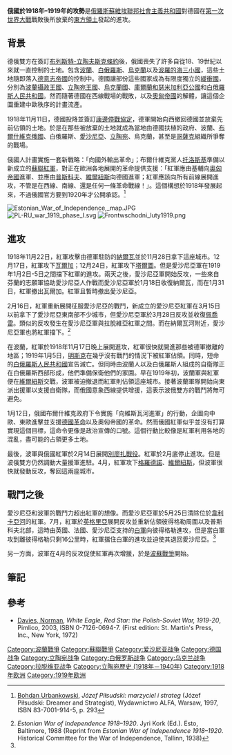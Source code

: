 {{Infobox military conflict
|conflict=俄國於1918–1919年的攻勢
|partof=[[俄國內戰|俄國內戰]]，[[波蘇戰爭|波蘇戰爭]]，[[愛沙尼亞獨立戰爭|愛沙尼亞獨立戰爭]]，[[拉脫維亞獨立戰爭|拉脫維亞獨立戰爭]]， [[立陶宛獨立戰爭|立陶宛獨立戰爭]]，以及[[烏克蘭獨立戰爭|烏克蘭獨立戰爭]]
|image=[[File:Polish-soviet_propaganda_poster_1920.jpg|300px]]
|caption=[[蘇維埃|蘇維埃]][[宣傳|宣傳]]海報 :打倒''[[波蘭第二共和國|白色波蘭]]''
|date=1918年11月18日–1919年3月
|place=[[白俄羅斯|白俄羅斯]]，[[愛沙尼亞|愛沙尼亞]]，[[拉脫維亞|拉脫維亞]]，[[立陶宛|立陶宛]]，<br>[[波蘭|波蘭]]，[[俄羅斯|俄羅斯]]，[[烏克蘭|烏克蘭]]
|result=俄國戰敗
|combatant1={{flagicon|Belarus|1991}} [[白俄羅斯人民共和國|白俄羅斯]]<br>{{flag|Estonia}}<br>{{flag|Latvia}}<br>{{flagicon|LTU}} [[立陶宛|立陶宛]]<br/>{{flagicon|Poland}} [[波蘭第二共和國|波蘭第二共和國]]<br>{{flagicon|Russia}} [[俄國白軍|俄國白軍]]<br>{{flagicon|Ukraine|1918}} [[烏克蘭|烏克蘭]]<br>{{flagcountry|United Kingdom of Great Britain and Ireland}}<br>{{flagicon|German Empire}} [[東方領土|東方領土]] <br>[[芬蘭|芬蘭]] 志願軍
|combatant2={{flag|Russian SFSR|1918}} 
|commander1={{flagicon|EST}} [[约翰·拉伊多内|约翰·拉伊多内]] <br>[[File:Flag_of_Poland.svg|22px]] [[約瑟夫·畢蘇斯基|約瑟夫·畢蘇斯基]]<br>[[File:Flag_of_the_German_Empire.svg|22px]] [[马克斯·霍夫曼|马克斯·霍夫曼]]
|commander2= {{flagicon|Russian SFSR|1918}} [[约阿基姆·瓦采季斯|约阿基姆·瓦采季斯]]<br>{{flagicon|Russian SFSR|1918}} {{link-ru|德米特里·尼科莱维奇·纳焦日内|Надёжный, Дмитрий Николаевич}}
|strength1='''愛沙尼亞:''' 19,000<ref name=maideIV>{{cite book|url=http://www.ksk.edu.ee/file.php?ID=1206|author=[[Jaan_Maide|Jaan Maide]]|year=1933|chapter=IV|publisher=Kaitseliidu kirjastus|location=Tartu|deadurl=yes|archiveurl=https://web.archive.org/web/20100822143141/http://www.ksk.edu.ee/file.php?ID=1206|archivedate=2010-08-22|title=|access-date=2014-05-12}}</ref><br>'''波蘭''': ?
|strength2=285,000
|casualties1=
|}}

'''俄國於1918年–1919年的攻勢'''是[[俄羅斯蘇維埃聯邦社會主義共和國|俄羅斯蘇維埃聯邦社會主義共和國]]對德國在[[第一次世界大戰|第一次世界大戰]]戰敗後所放棄的[[東方領土|東方領土]]發起的進攻。

==背景==
德俄雙方在簽訂[[布列斯特-立陶夫斯克條約|布列斯特-立陶夫斯克條約]]後，俄國喪失了許多自從18、19世紀以來就一直控制的土地。包含[[波蘭|波蘭]]、[[白俄羅斯|白俄羅斯]]、[[烏克蘭|烏克蘭]]以及[[波羅的海三小國|波羅的海三小國]]，這些土地隨即落入[[德意志帝國|德意志帝國]]的控制中。德國讓部份這些國家成為有限度獨立的[[緩衝國|緩衝國]]，分別為[[波蘭攝政王國|波蘭攝政王國]]、[[立陶宛王國_(1918年)|立陶宛王國]]、[[烏克蘭國|烏克蘭國]]、[[庫爾蘭和瑟米利亞公國_(1918年)|庫爾蘭和瑟米加利亞公國]]和[[白俄羅斯人民共和國|白俄羅斯人民共和國]]。然而隨著德國在西線戰場的戰敗，以及[[奧匈帝國|奧匈帝國]]的解體，讓這個企圖重建中歐秩序的計畫流產。

1918年11月11日，德國投降並簽訂[[康邊停戰協定|康邊停戰協定]]，德軍開始向西撤回德國並放棄先前佔領的土地。於是在那些被放棄的土地就成為當地由德國扶植的政府、波蘭、[[俄羅斯蘇維埃聯邦社會主義共和國|布爾什維克俄國]]、白俄羅斯、[[愛沙尼亞|愛沙尼亞]]、[[立陶宛|立陶宛]]、烏克蘭，甚至是[[哥薩克|哥薩克]]組織所爭奪的戰場。

{{Campaignbox Polish-Soviet War}}
俄國人計畫實施一套新戰略：「向國外輸出革命」；布爾什維克黨人[[托洛斯基|托洛斯基]]準備以新成立的[[蘇聯紅軍|蘇聯紅軍]]，對正在歐洲各地展開的革命提供支援：「紅軍應由基輔向[[奧匈帝國|奧匈帝國]]進軍、並應由[[普斯科夫|普斯科夫]]、[[維爾紐斯|維爾紐斯]]向德國進軍；紅軍應該向所有前線展開進攻，不管是在西線、南線、還是任何一條革命戰線！」。這個構想於1918年發展起來，不過俄國官方要到1920年才公開承認。<ref name="Urb 293">{{pl icon}} [[Bohdan_Urbankowski|Bohdan Urbankowski]], ''Józef Piłsudski: marzyciel i strateg'' (Józef Piłsudski: Dreamer and Strategist), Wydawnictwo ALFA, Warsaw, 1997, ISBN 83-7001-914-5, p. 293</ref>

[[File:Estonian_War_of_Independence,_map.JPG|thumb]]
[[File:PL-RU_war_1919_phase_I.svg|thumb]]
[[File:Frontwschodni_luty1919.png|thumb]]

==進攻==
1918年11月22日，紅軍攻擊由德軍駐防的[[納爾瓦|納爾瓦]]並於11月28日拿下這座城市。12月17日，紅軍攻下[[瓦爾加|瓦爾加]]；12月24日，紅軍攻下[[塔爾圖|塔爾圖]]。但是愛沙尼亞軍在1919年1月2日-5日之間擋下紅軍的進攻。兩天之後，愛沙尼亞軍開始反攻，一些來自芬蘭的志願軍協助愛沙尼亞人作戰而愛沙尼亞軍於1月18日收復納爾瓦，而在1月31日，紅軍撤出瓦爾加。紅軍且暫時撤出愛沙尼亞。

2月16日，紅軍重新展開征服愛沙尼亞的戰鬥，新成立的愛沙尼亞紅軍在3月15日以前拿下了愛沙尼亞東南部不少城市，但愛沙尼亞軍於3月28日反攻並收復[[佩喬雷|佩喬雷]]。類似的反攻發生在愛沙尼亞軍與拉脫維亞紅軍之間。而在納爾瓦河附近，愛沙尼亞軍也將紅軍擋下。<ref name="Jyri Kork 1938">''Estonian War of Independence 1918–1920''. Jyri Kork (Ed.). Esto, Baltimore, 1988 (Reprint from ''Estonian War of Independence 1918–1920''. Historical Committee for the War of Independence, Tallinn, 1938)</ref>

在波蘭，紅軍於1918年11月17日晚上展開進攻，紅軍很快就開進那些被德軍撤離的地區；1919年1月5日，[[明斯克|明斯克]]在幾乎沒有戰鬥的情況下被紅軍佔領。同時，短命的[[白俄羅斯人民共和國|白俄羅斯人民共和國]]宣告滅亡。但同時由波蘭人以及白俄羅斯人組成的自衛隊正在白俄羅斯西部形成，他們準備保衛他們的家園。早在1919年初，波蘭軍與紅軍便在[[維爾紐斯|維爾紐斯]]交戰，波軍被迫撤退而紅軍則佔領這座城市。接著波蘭軍隊開始向東派出援軍以支援自衛隊，而俄國意象西線提供增援，這表示波俄雙方的戰鬥將無可避免。

1月12日，俄國布爾什維克政府下令實施「向維斯瓦河進軍」的行動，企圖向中歐、東歐進擊並支援[[德國革命|德國革命]]以及奧匈帝國的革命。然而俄國紅軍似乎並沒有打算實現這個目標，這命令更像是政治宣傳的口號。這個行動比較像是紅軍利用各地的混亂，盡可能的占領更多土地。

最後，波軍與俄國紅軍於2月14日展開[[別廖扎戰役_(1919年)|別廖扎戰役]]。紅軍於2月底停止進攻。但是波俄雙方仍然調動大量援軍進駐。4月，紅軍攻下[[格羅德諾|格羅德諾]]、[[維爾紐斯|維爾紐斯]]，但波軍很快就發動反攻，奪回這兩座城市。

==戰鬥之後==
愛沙尼亞和波軍的戰鬥力超出紅軍的想像。而愛沙尼亞軍於5月25日清除位於[[韋利卡亞河|韋利卡亞河]]的紅軍。7月，紅軍於[[英格里亞|英格里亞]]展開反攻並重新佔領彼得格勒周圍以及普斯科夫北部，這時由英國、法國、愛沙尼亞支持的[[白軍|白軍]]向彼得格勒進攻，但是當白軍攻到離彼得格勒只剩16公里時，紅軍擋住白軍的進攻並迫使其退回愛沙尼亞。<ref name="Jyri Kork 1938"/>

另一方面，波軍在4月的反攻促使紅軍再次增援，於是[[波蘇戰爭|波蘇戰爭]]開始。
==筆記==
{{reflist}}

==參考==
* [[Norman_Davies|Davies, Norman]], ''White Eagle, Red Star: the Polish-Soviet War, 1919-20'', Pimlico, 2003, ISBN 0-7126-0694-7. (First edition: St. Martin's Press, Inc., New York,  1972)

{{DEFAULTSORT:Soviet Westward Offensive Of 1918-1919}}
[[Category:波蘭戰爭|Category:波蘭戰爭]]
[[Category:蘇聯戰爭|Category:蘇聯戰爭]]
[[Category:爱沙尼亚战争|Category:爱沙尼亚战争]]
[[Category:德国战争|Category:德国战争]]
[[Category:立陶宛战争|Category:立陶宛战争]]
[[Category:白俄罗斯战争|Category:白俄罗斯战争]]
[[Category:乌克兰战争|Category:乌克兰战争]]
[[Category:拉脱维亚战争|Category:拉脱维亚战争]]
[[Category:立陶宛歷史_(1918年－1940年)|Category:立陶宛歷史 (1918年－1940年)]]
[[Category:1918年欧洲|Category:1918年欧洲]]
[[Category:1919年欧洲|Category:1919年欧洲]]